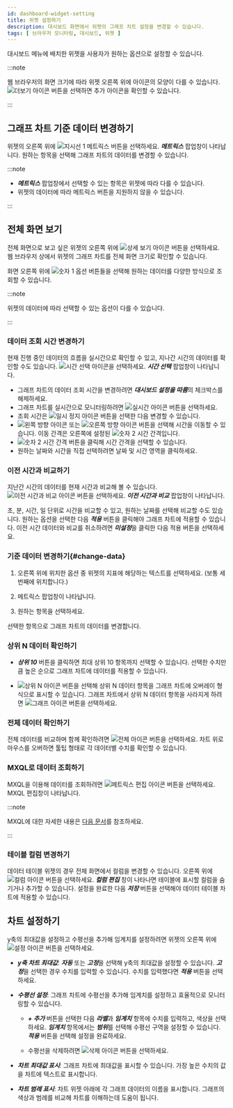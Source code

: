 ```yaml
---
id: dashboard-widget-setting
title: 위젯 설정하기
description: 대시보드 화면에서 위젯의 그래프 차트 설정을 변경할 수 있습니다.
tags: [ 브라우저 모니터링, 대시보드, 위젯 ]
---
```


대시보드 메뉴에 배치한 위젯을 사용자가 원하는 옵션으로 설정할 수 있습니다.

:::note

웹 브라우저의 화면 크기에 따라 위젯 오른쪽 위에 아이콘의 모양이 다를 수 있습니다. ![더보기 아이콘](/img/ico-more.svg) 버튼을 선택하면 추가 아이콘을 확인할 수 있습니다.

:::


## 그래프 차트 기준 데이터 변경하기

<ImgLang img='widget-sample.png' desc='위젯' />

위젯의 오른쪽 위에 ![지시선 1](/img/number-01.png) 메트릭스 버튼을 선택하세요. ***메트릭스*** 팝업창이 나타납니다. 원하는 항목을 선택해 그래프 차트의 데이터를 변경할 수 있습니다.

:::note

* ***메트릭스*** 팝업창에서 선택할 수 있는 항목은 위젯에 따라 다를 수 있습니다.
* 위젯의 데이터에 따라 메트릭스 버튼을 지원하지 않을 수 있습니다.

:::

## 전체 화면 보기

전체 화면으로 보고 싶은 위젯의 오른쪽 위에 ![상세 보기 아이콘](/img/ico-detail-mode.svg) 버튼을 선택하세요. 웹 브라우저 상에서 위젯의 그래프 차트를 전체 화면 크기로 확인할 수 있습니다.

<ImgLang img='widget-fullscreen-mode.png' desc='위제 전체 화면' />

화면 오른쪽 위에 ![숫자 1](/img/number-01.png) 옵션 버튼들을 선택해 원하는 데이터를 다양한 방식으로 조회할 수 있습니다.

:::note

위젯의 데이터에 따라 선택할 수 있는 옵션이 다를 수 있습니다.

:::

### 데이터 조회 시간 변경하기

현재 진행 중인 데이터의 흐름을 실시간으로 확인할 수 있고, 지나간 시간의 데이터를 확인할 수도 있습니다. ![시간 선택 아이콘](/img/ico-time-set.svg)을 선택하세요. ***시간 선택*** 팝업창이 나타납니다.

<ImgLang img='widget-select-time.png' desc='시간 선택' />

* 그래프 차트의 데이터 조회 시간을 변경하려면 ***대시보드 설정을 따름***의 체크박스를 해제하세요.
* 그래프 차트를 실시간으로 모니터링하려면 ![실시간 아이콘](/img/ico-play-time.svg) 버튼을 선택하세요.
* 조회 시간은 ![일시 정지 아이콘](/img/ico-pause.svg) 버튼을 선택한 다음 변경할 수 있습니다.
* ![왼쪽 방향 아이콘](/img/left-arrow.svg) 또는 ![오른쪽 방향 아이콘](/img/right-arrow.svg) 버튼을 선택해 시간을 이동할 수 있습니다. 이동 간격은 오른쪽에 설정된 ![숫자 2](/img/number-02.png) 시간 간격입니다.
* ![숫자 2](/img/number-02.png) 시간 간격 버튼을 클릭해 시간 간격을 선택할 수 있습니다.
* 원하는 날짜와 시간을 직접 선택하려면 날짜 및 시간 영역을 클릭하세요.

### 이전 시간과 비교하기

지난간 시간의 데이터를 현재 시간과 비교해 볼 수 있습니다. ![이전 시간과 비교 아이콘](/img/ico-timing.svg) 버튼을 선택하세요. ***이전 시간과 비교*** 팝업창이 나타납니다.

<ImgLang img='widget-compare-time.png' desc='이전 시간과 비교' />

초, 분, 시간, 일 단위로 시간을 비교할 수 있고, 원하는 날짜를 선택해 비교할 수도 있습니다. 원하는 옵션을 선택한 다음 ***적용*** 버튼을 클릭해야 그래프 차트에 적용할 수 있습니다. 이전 시간 데이터와 비교를 취소하려면 ***미설정***을 클릭한 다음 적용 버튼을 선택하세요.

### 기준 데이터 변경하기{#change-data}

<ImgLang img='widget-metric.png' desc='메트릭스' />

1. 오른쪽 위에 위치한 옵션 중 위젯의 지표에 해당하는 텍스트를 선택하세요. (보통 세번째에 위치합니다.)

1. 메트릭스 팝업창이 나타납니다.

1. 원하는 항목을 선택하세요.

선택한 항목으로 그래프 차트의 데이터를 변경합니다.

### 상위 N 데이터 확인하기

* ***상위 10*** 버튼을 클릭하면 최대 상위 10 항목까지 선택할 수 있습니다. 선택한 수치만큼 높은 순으로 그래프 차트에 데이터를 적용할 수 있습니다.

  <ImgLang img='widget-n-data.png' desc='상위 N' />

* ![상위 N 아이콘](/img/ico-topn-graph.svg) 버튼을 선택해 상위 N 데이터 항목을 그래프 차트에 오버레이 형식으로 표시할 수 있습니다. 그래프 차트에서 상위 N 데이터 항목을 사라지게 하려면 ![그래프 아이콘](/img/ico-normal-graph.svg) 버튼을 선택하세요.

  <ImgLang img='widget-topn-chart.png' desc='Top N' />

### 전체 데이터 확인하기

<ImgLang img='widget-all-data.png' desc='All' />

전체 데이터를 비교하며 함께 확인하려면 ![전체 아이콘](/img/ic-area-chart.svg) 버튼을 선택하세요. 차트 위로 마우스를 오버하면 툴팁 형태로 각 데이터별 수치를 확인할 수 있습니다.

### MXQL로 데이터 조회하기

MXQL을 이용해 데이터를 조회하려면 ![메트릭스 편집 아이콘](/img/ico-edit-metric.svg) 버튼을 선택하세요. MXQL 편집창이 나타납니다.

:::note

MXQL에 대한 자세한 내용은 [다음 문서](../mxql/mxql-overview)를 참조하세요.

:::

### 테이블 컬럼 변경하기

데이터 테이블 위젯의 경우 전체 화면에서 컬럼을 변경할 수 있습니다. 오른쪽 위에 ![컬럼 아이콘](/img/ico-column.svg) 버튼을 선택하세요. ***컬럼 편집*** 창이 나타나면 테이블에 표시할 컬럼을 숨기거나 추가할 수 있습니다. 설정을 완료한 다음 ***저장*** 버튼을 선택해야 데이터 테이블 차트에 적용할 수 있습니다.

<ImgLang img='widget-column.png' desc='컬럼 편집' />

## 차트 설정하기

y축의 최대값을 설정하고 수평선을 추가해 임계치를 설정하려면 위젯의 오른쪽 위에 ![설정 아이콘](/img/ico-setting.svg) 버튼을 선택하세요.

<ImgLang img='widget-chart-set.png' desc='차트 설정' />

* ***y축 차트 최대값***: ***자동*** 또는 ***고정***을 선택해 y축의 최대값을 설정할 수 있습니다. ***고정***을 선택한 경우 수치를 입력할 수 있습니다. 수치를 입력했다면 ***적용*** 버튼을 선택하세요.

* ***수평선 설정***: 그래프 차트에 수평선을 추가해 임계치를 설정하고 효율적으로 모니터링할 수 있습니다.

  * ***+ 추가*** 버튼을 선택한 다음 ***라벨***과 ***임계치*** 항목에 수치를 입력하고, 색상을 선택하세요. ***임계치*** 항목에서는 ***범위***를 선택해 수평선 구역을 설정할 수 있습니다. ***적용*** 버튼을 선택해 설정을 완료하세요.

  * 수평선을 삭제하려면 ![삭제 아이콘](/img/ico-trash-red.svg) 버튼을 선택하세요.

* ***차트 최대값 표시***: 그래프 차트에 최대값을 표시할 수 있습니다. 가장 높은 수치의 값을 차트에 텍스트로 표시합니다.

* ***차트 범례 표시***: 차트 위젯 아래에 각 그래프 데이터의 이름을 표시합니다. 그래프의 색상과 범례를 비교해 차트를 이해하는데 도움이 됩니다.